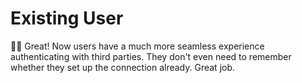 # Existing User

<EpicVideo url="https://www.epicweb.dev/workshops/authentication-strategies-and-implementation/connection-management/connecting-website-and-github-accounts/solution" />

👨‍💼 Great! Now users have a much more seamless experience authenticating with
third parties. They don't even need to remember whether they set up the
connection already. Great job.
